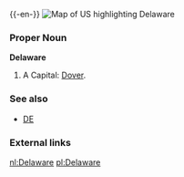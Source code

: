 {{wikipedia}}
{{-en-}}
[[Image:Map of USA highlighting Delaware.png|thumb|right|Map of US highlighting Delaware]]
===Proper Noun===
'''Delaware'''
#A {{USstate}}  Capital: [[Dover]].
===See also===
*[[DE]]
===External links===
{{pedialite}}

[[nl:Delaware]]
[[pl:Delaware]]